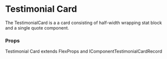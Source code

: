

<Meta title="Components/Cards/TestimonialCard" component={TestimonialCard} />

# Testimonial Card

The TestimonialCard is a a card consisting of half-width wrapping stat block and a single quote component.

<Canvas>
  <Story name="TestimonialCard" story={stories.componentTestimonialCard} />
</Canvas>

### Props

Testimonial Card extends FlexProps and IComponentTestimonialCardRecord

<ArgsTable story="TestimonialCard" />
